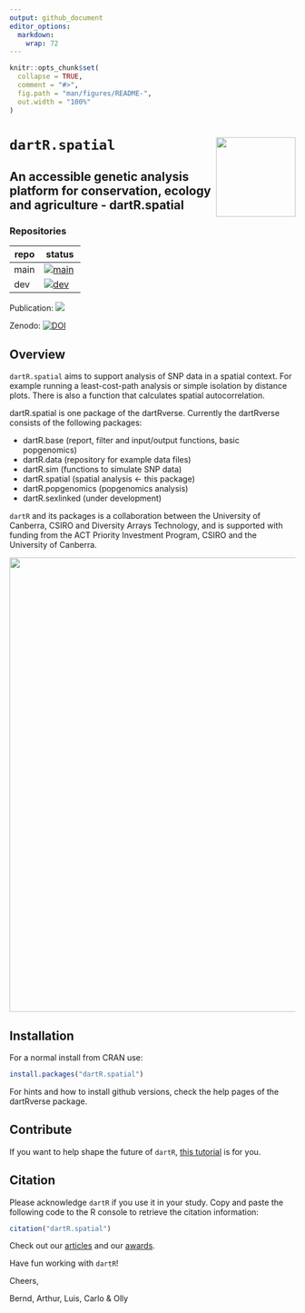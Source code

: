 ```yaml
---
output: github_document
editor_options: 
  markdown: 
    wrap: 72
---
```


<!-- README.md is generated from README.Rmd. Please edit that file -->

```r
knitr::opts_chunk$set(
  collapse = TRUE,
  comment = "#>",
  fig.path = "man/figures/README-",
  out.width = "100%"
)
```

# `dartR.spatial` <a href="https://green-striped-gecko.github.io/dartR/"><img src="man/figures/dartR_logo.png" align="right" height="140"/></a>

## An accessible genetic analysis platform for conservation, ecology and agriculture - dartR.spatial

<!-- badges: start -->

### Repositories
| repo | status |
|------|--------|
| main |[![main](https://github.com/green-striped-gecko/dartR.spatial/actions/workflows/check-standard.yml/badge.svg?branch=main)](https://github.com/green-striped-gecko/dartRverse/actions/workflows/check-standard.yml)|
| dev |[![dev](https://github.com/green-striped-gecko/dartR.spatial/actions/workflows/check-standard.yml/badge.svg?branch=dev)](https://github.com/green-striped-gecko/dartR.spatial/actions/workflows/check-standard.yml) |

Publication:
[![](https://img.shields.io/badge/doi-10.1111/1755--0998.12745-00cccc.svg)](https://doi.org/10.1111/1755-0998.12745)

Zenodo:
[![DOI](https://zenodo.org/badge/86640709.svg)](https://zenodo.org/badge/latestdoi/86640709)


<!-- badges: end -->

## Overview

`dartR.spatial` aims to support analysis of SNP data in a spatial context. For example running a least-cost-path analysis or simple isolation by distance plots. There is also a function that calculates spatial autocorrelation.

dartR.spatial is one package of the dartRverse. 
Currently the dartRverse consists of the following packages:

-   dartR.base   (report, filter and input/output functions, basic popgenomics)
-   dartR.data   (repository for example data files)
-   dartR.sim     (functions to simulate SNP data)
-   dartR.spatial (spatial analysis <- this package)
-   dartR.popgenomics (popgenomics analysis)
-   dartR.sexlinked (under development)



`dartR` and its packages is a collaboration between the University of Canberra, CSIRO and
Diversity Arrays Technology, and is supported with funding from the ACT
Priority Investment Program, CSIRO and the University of Canberra.


<p align="center">
<img src='man/figures/institutions.png' width="800"/>
</p>

## Installation

For a normal install from CRAN use:
```r
install.packages("dartR.spatial")
```


For hints and how to install github versions, check the help pages of the dartRverse package.

## Contribute

If you want to help shape the future of `dartR`, [this
tutorial](http://georges.biomatix.org/storage/app/media/uploaded-files/Tutorial_0_dartR_for_the_Developer_2.0_19-Feb-22.pdf)
is for you.

## Citation

Please acknowledge `dartR` if you use it in your study. Copy and paste
the following code to the R console to retrieve the citation
information:

```r
citation("dartR.spatial")
```

Check out our
[articles](https://github.com/green-striped-gecko/dartR/wiki/dartR-team-publications)
and our
[awards](https://github.com/green-striped-gecko/dartR/wiki/dartR-awards).

Have fun working with `dartR`!

Cheers,

Bernd, Arthur, Luis, Carlo & Olly
